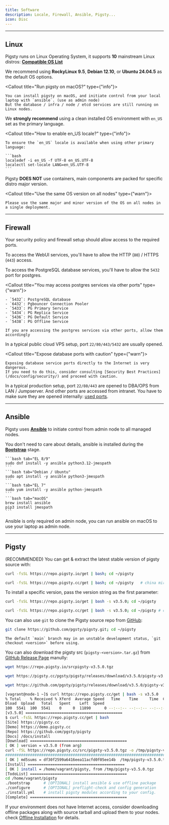 ```yaml
---
title: Software
description: Locale, Firewall, Ansible, Pigsty...
icon: Disc
---
```



------

## Linux

Pigsty runs on <span className="text-xl text-amber-500 font-black">Linux</span> Operating System, it supports **10** mainstream Linux distros: [**Compatible OS List**](/docs/prepare/linux)

We recommend using **RockyLinux 9.5**, **Debian 12.10**, or **Ubuntu 24.04.5** as the default OS options.

<Callout title="Run pigsty on macOS?" type={"info"}>

    You can install pigsty on macOS, and initiate control from your local laptop with `ansible`. (use as admin node)
    But the database / infra / node / etcd services are still running on Linux nodes.

</Callout>

We **strongly recommend** using a clean installed OS environment with `en_US` set as the primary language.

<Callout title="How to enable en_US locale?" type={"info"}>

    To ensure the `en_US` locale is available when using other primary language:

    ```bash
    localedef -i en_US -f UTF-8 en_US.UTF-8
    localectl set-locale LANG=en_US.UTF-8
    ```

</Callout>


Pigsty **DOES NOT** use containers, main components are packed for specific distro major version.

<Callout title="Use the same OS version on all nodes" type={"warn"}>

    Please use the same major and minor version of the OS on all nodes in a single deployment.

</Callout>


--------

## Firewall

Your security policy and firewall setup should allow access to the required ports.

To access the WebUI services, you'll have to allow the HTTP (`80`) / HTTPS (`443`) access.

To access the PostgreSQL database services, you'll have to allow the `5432` port for postgres.

<Callout title="You may access postgres services via other ports" type={"warn"}>

    - `5432`: PostgreSQL database
    - `6432`: Pgbouncer Connection Pooler
    - `5433`: PG Primary Service
    - `5434`: PG Replica Service
    - `5436`: PG Default Service
    - `5438`: PG Offline Service

    If you are accessing the postgres services via other ports, allow them accordingly

</Callout>


In a typical public cloud VPS setup, port `22/80/443/5432` are usually opened.

<Callout title="Expose database ports with caution" type={"warn"}>

    Exposing database service ports directly to the Internet is very dangerous.
    If you need to do this, consider consulting [Security Best Practices](/docs/config/security/) and proceed with caution.

</Callout>

In a typical production setup, port `22/80/443` are opened to DBA/OPS from LAN / Jumpserver.
And other ports are accessed from intranet. You have to make sure they are opened internally: [used ports](/docs/node/concept).




--------

## Ansible

Pigsty uses [**Ansible**](/docs/admin/ansible) to initiate control from admin node to all managed nodes.

You don't need to care about details, ansible is installed during the [**Bootstrap**](/docs/install/offline#bootstrap) stage.

<Callout title="Install Ansible Manually" type="info">

    ```bash tab="EL 8/9"
    sudo dnf install -y ansible python3.12-jmespath
    ```
    ```bash tab="Debian / Ubuntu"
    sudo apt install -y ansible python3-jmespath
    ```
    ```bash tab="EL 7"
    sudo yum install -y ansible python-jmespath
    ```
    ```bash tab="macOS"
    brew install ansible
    pip3 install jmespath
    ```

</Callout>

Ansible is only required on admin node, you can run ansible on macOS to use your laptop as admin node.




------

## Pigsty

(<span className="text-sky-500 font-black">RECOMMENDED</span>) You can get & extract the latest stable version of pigsty source with:

```bash tab="Default"
curl -fsSL https://repo.pigsty.io/get | bash; cd ~/pigsty
```
```bash tab="Mirror"
curl -fsSL https://repo.pigsty.cc/get | bash; cd ~/pigsty   # china mirror
```

To install a specific version, pass the version string as the first parameter:

```bash tab="Default"
curl -fsSL https://repo.pigsty.io/get | bash -s v3.5.0; cd ~/pigsty
```
```bash tab="Mirror"
curl -fsSL https://repo.pigsty.cc/get | bash -s v3.5.0; cd ~/pigsty # china mirror
```

You can also use `git` to clone the Pigsty source repo from [GitHub](https://github.com/pgsty/pigsty):

```bash title="clone the latest"
git clone https://github.com/pgsty/pigsty.git; cd ~/pigsty
```

<Callout title="Checkout a specific version before using" type="warn">

    The default `main` branch may in an unstable development status, `git checkout <version>` before using.

</Callout>


You can also download the pigsty src (`pigsty-<version>.tar.gz`) from [GitHub Release Page](https://github.com/pgsty/pigsty/releases/latest) manully:

```bash tab="Default"
wget https://repo.pigsty.io/srcpigsty-v3.5.0.tgz
```
```bash tab="Mirror"
wget https://pigsty.cc/pgsty/pigsty/releases/download/v3.5.0/pigsty-v3.5.0.tgz
```
```bash tab="GitHub"
wget https://github.com/pgsty/pigsty/releases/download/v3.5.0/pigsty-v3.5.0.tgz
```

```bash
[vagrant@node-1 ~]$ curl https://repo.pigsty.cc/get | bash -s v3.5.0
% Total    % Received % Xferd  Average Speed   Time    Time     Time  Current
Dload  Upload   Total   Spent    Left  Speed
100  5541  100  5541    0     0  11890      0 --:--:-- --:--:-- --:--:-- 11916
[v3.5.0] ===========================================
$ curl -fsSL https://repo.pigsty.cc/get | bash
[Site] https://pigsty.cc
[Demo] https://demo.pigsty.cc
[Repo] https://github.com/pgsty/pigsty
[Docs] /docs/install
[Download] ===========================================
[ OK ] version = v3.5.0 (from arg)
curl -fSL https://repo.pigsty.cc/src/pigsty-v3.5.0.tgz -o /tmp/pigsty-v3.5.0.tgz
######################################################################## 100.0%
[ OK ] md5sums = df30f2599a6416eea11acfd0f05ee14b  /tmp/pigsty-v3.5.0.tgz
[Install] ===========================================
[ OK ] install = /home/vagrant/pigsty, from /tmp/pigsty-v3.5.0.tgz
[TodoList] ===========================================
cd /home/vagrant/pigsty
./bootstrap      # [OPTIONAL] install ansible & use offline package
./configure      # [OPTIONAL] preflight-check and config generation
./install.yml    # install pigsty modules according to your config.
[Complete] ===========================================
```

If your environment does not have Internet access, consider downloading offline packages along with source tarball
and upload them to your nodes. check [Offline Installation](/docs/install/offline) for details.


